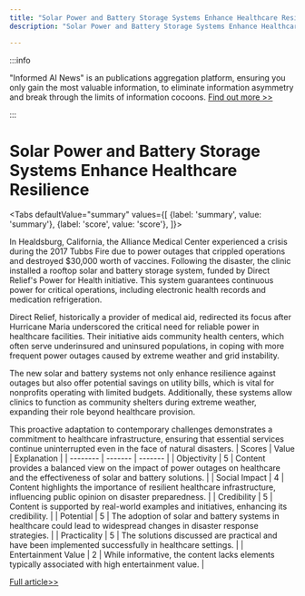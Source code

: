 ```yaml
---
title: "Solar Power and Battery Storage Systems Enhance Healthcare Resilience"
description: "Solar Power and Battery Storage Systems Enhance Healthcare Resilience"

---
```



:::info

"Informed AI News" is an publications aggregation platform, ensuring you only gain the most valuable information, to eliminate information asymmetry and break through the limits of information cocoons.  [Find out more >>](/docs/guides)

:::

# Solar Power and Battery Storage Systems Enhance Healthcare Resilience


<Tabs
	defaultValue="summary"
	values={[
	{label: 'summary', value: 'summary'},
	{label: 'score', value: 'score'},
]}>
<TabItem value="summary">


In Healdsburg, California, the Alliance Medical Center experienced a crisis during the 2017 Tubbs Fire due to power outages that crippled operations and destroyed $30,000 worth of vaccines. Following the disaster, the clinic installed a rooftop solar and battery storage system, funded by Direct Relief's Power for Health initiative. This system guarantees continuous power for critical operations, including electronic health records and medication refrigeration.

Direct Relief, historically a provider of medical aid, redirected its focus after Hurricane Maria underscored the critical need for reliable power in healthcare facilities. Their initiative aids community health centers, which often serve underinsured and uninsured populations, in coping with more frequent power outages caused by extreme weather and grid instability.

The new solar and battery systems not only enhance resilience against outages but also offer potential savings on utility bills, which is vital for nonprofits operating with limited budgets. Additionally, these systems allow clinics to function as community shelters during extreme weather, expanding their role beyond healthcare provision.

This proactive adaptation to contemporary challenges demonstrates a commitment to healthcare infrastructure, ensuring that essential services continue uninterrupted even in the face of natural disasters.
</TabItem>
<TabItem value="score">
	| Scores     | Value   | Explanation |
	| -------- | ------- | ------- |
	| Objectivity  | 5    | Content provides a balanced view on the impact of power outages on healthcare and the effectiveness of solar and battery solutions.    |
	| Social Impact | 4     | Content highlights the importance of resilient healthcare infrastructure, influencing public opinion on disaster preparedness.    |
	| Credibility    | 5    | Content is supported by real-world examples and initiatives, enhancing its credibility.    |
	| Potential    | 5    | The adoption of solar and battery systems in healthcare could lead to widespread changes in disaster response strategies.    |
	| Practicality    | 5    | The solutions discussed are practical and have been implemented successfully in healthcare settings.    |
	| Entertainment Value    | 2    | While informative, the content lacks elements typically associated with high entertainment value.    |
</TabItem>
</Tabs>

[Full article>>](https://apnews.com/article/direct-relief-rooftop-solar-power-community-health-centers-21709fe36279d2c2f263ad965529ef85)
